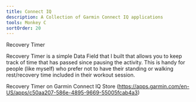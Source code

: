 ```yaml
---
title: Connect IQ
description: A Collection of Garmin Connect IQ applications
tools: Monkey C
sortOrder: 20
---
```


Recovery Timer

Recovery Timer is a simple Data Field that I built that allows you to keep track of time that has passed since pausing the activity. This is handy for people (like myself) who prefer not to have their standing or walking rest/recovery time included in their workout session.

Recovery Timer on Garmin Connect IQ Store (https://apps.garmin.com/en-US/apps/c50aa207-586e-4895-9669-55005fcab4a3)